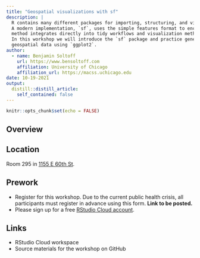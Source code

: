 ```yaml
---
title: "Geospatial visualizations with sf"
description: |
  R contains many different packages for importing, structuring, and visualizing geospatial datasets.
  A modern implementation, `sf`, uses the simple features format to encode spatial vector data. This
  method integrates directly into tidy workflows and visualization method such as `ggplot2`.
  In this workshop we will introduce the `sf` package and practice generating vector graphics for
  geospatial data using `ggplot2`.
author:
  - name: Benjamin Soltoff
    url: https://www.bensoltoff.com
    affiliation: University of Chicago
    affiliation_url: https://macss.uchicago.edu
date: 10-19-2021
output:
  distill::distill_article:
    self_contained: false
---
```



```r
knitr::opts_chunk$set(echo = FALSE)
```

## Overview


## Location

Room 295 in [1155 E 60th St](https://goo.gl/maps/7n7wDsd9mjnfRBtR8).

## Prework

- Register for this workshop. Due to the current public health crisis, all participants must register in advance using this form. **Link to be posted.**
- Please sign up for a free [RStudio Cloud account](https://rstudio.cloud).

## Links

- RStudio Cloud workspace
- Source materials for the workshop on GitHub

